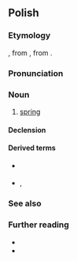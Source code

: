 ==Polish==
{{wp|lang=pl}}

===Etymology===
{{inh+|pl|sla-pro|*vesna}}, from {{inh|sla-pro|ine-bsl-pro|*was(e)r}}, from {{inh|sla-pro|ine-pro|*wósr̥}}.

===Pronunciation===
{{pl-p|a=pl-wiosna.ogg}}

===Noun===
{{pl-noun|f|dim=wiosenka}}

# [[spring]] {{gl|season}}

====Declension====
{{pl-decl-noun-f|wio|sn|genp=wiosen}}

====Derived terms====
* {{q|adjective}} {{l|pl|wiosenny}}
* {{q|adverbs}} {{l|pl|wiosennie}}, {{l|pl|wiosną}}

===See also===
{{table:seasons/pl}}

===Further reading===
* {{R:pl:WSJP}}
* {{R:pl:PWN}}

{{C|pl|Spring}}